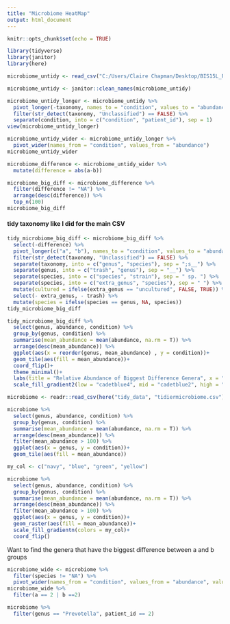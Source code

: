 ```yaml
---
title: "Microbiome HeatMap"
output: html_document
---
```


```r
knitr::opts_chunk$set(echo = TRUE)
```

```r
library(tidyverse)
library(janitor)
library(here)
```

```r
microbiome_untidy <- read_csv("C:/Users/Claire Chapman/Desktop/BIS15L_Project_Group11/untidy_data/ASD meta abundance 2.csv")
```
```r
microbiome_untidy <- janitor::clean_names(microbiome_untidy)
```

```r
microbiome_untidy_longer <- microbiome_untidy %>% 
  pivot_longer(-taxonomy, names_to = "condition", values_to = "abundance")%>% 
  filter(str_detect(taxonomy, "Unclassified") == FALSE) %>% 
  separate(condition, into = c("condition", "patient_id"), sep = 1)
view(microbiome_untidy_longer)
```

```r
microbiome_untidy_wider <- microbiome_untidy_longer %>% 
  pivot_wider(names_from = "condition", values_from = "abundance")
microbiome_untidy_wider
```

```r
microbiome_difference <- microbiome_untidy_wider %>% 
  mutate(difference = abs(a-b))
```

```r
microbiome_big_diff <- microbiome_difference %>% 
  filter(difference != "NA") %>% 
  arrange(desc(difference)) %>% 
  top_n(100)
microbiome_big_diff
```

#### tidy taxonomy like I did for the main CSV
```r
tidy_microbiome_big_diff <- microbiome_big_diff %>% 
  select(-difference) %>% 
  pivot_longer(c("a", "b"), names_to = "condition", values_to = "abundance") %>% 
  filter(str_detect(taxonomy, "Unclassified") == FALSE) %>% 
  separate(taxonomy, into = c("genus", "species"), sep = ";s__") %>% 
  separate(genus, into = c("trash", "genus"), sep = "__") %>% 
  separate(species, into = c("species", "strain"), sep = " sp. ") %>%
  separate(species, into = c("extra_genus", "species"), sep = " ") %>% 
  mutate(cultured = ifelse(extra_genus == "uncultured", FALSE, TRUE)) %>% 
  select(- extra_genus, - trash) %>% 
  mutate(species = ifelse(species == genus, NA, species)) 
tidy_microbiome_big_diff
```

```r
tidy_microbiome_big_diff %>% 
  select(genus, abundance, condition) %>% 
  group_by(genus, condition) %>%
  summarise(mean_abundance = mean(abundance, na.rm = T)) %>% 
  arrange(desc(mean_abundance)) %>% 
  ggplot(aes(x = reorder(genus, mean_abundance) , y = condition))+
  geom_tile(aes(fill = mean_abundance))+
  coord_flip()+
  theme_minimal()+
  labs(title = "Relative Abundance of Biggest Difference Genera", x = "Condition", y = "Genera")+
  scale_fill_gradient2(low = "cadetblue4", mid = "cadetblue2", high = "azure2", midpoint = 3000)
```


```r
microbiome <- readr::read_csv(here("tidy_data", "tidiermicrobiome.csv"))
```

```r
microbiome %>%
  select(genus, abundance, condition) %>% 
  group_by(genus, condition) %>%
  summarise(mean_abundance = mean(abundance, na.rm = T)) %>% 
  arrange(desc(mean_abundance)) %>% 
  filter(mean_abundance > 100) %>% 
  ggplot(aes(x = genus, y = condition))+
  geom_tile(aes(fill = mean_abundance))
```

```r
my_col <- c("navy", "blue", "green", "yellow")
```


```r
microbiome %>%
  select(genus, abundance, condition) %>% 
  group_by(genus, condition) %>%
  summarise(mean_abundance = mean(abundance, na.rm = T)) %>% 
  arrange(desc(mean_abundance)) %>% 
  filter(mean_abundance > 100) %>% 
  ggplot(aes(x = genus, y = condition))+
  geom_raster(aes(fill = mean_abundance))+
  scale_fill_gradientn(colors = my_col)+
  coord_flip()
```

Want to find the genera that have the biggest difference between a and b groups

```r
microbiome_wide <- microbiome %>% 
  filter(species != "NA") %>% 
  pivot_wider(names_from = "condition", values_from = "abundance", values_fn = length)
microbiome_wide %>% 
  filter(a == 2 | b ==2)
```

```r
microbiome %>% 
  filter(genus == "Prevotella", patient_id == 2)
```

